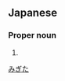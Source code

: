 ==Japanese==
{{ja-kanjitab|右|田}}

===Proper noun===
{{ja-pos|proper|みぎた}}

# {{surname|lang=ja}}

[[Category:Japanese surnames|みぎた]]